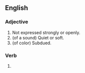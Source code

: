 ==English==
===Adjective===
{{en-adj|more}}
# Not expressed strongly or openly.
# (of a sound) Quiet or soft.
# (of color) Subdued.

===Verb===
{{head|en|verb form}}

# {{en-past of|mute}}